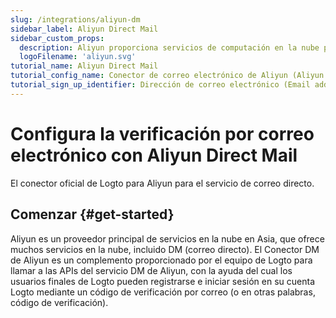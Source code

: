 ```yaml
---
slug: /integrations/aliyun-dm
sidebar_label: Aliyun Direct Mail
sidebar_custom_props:
  description: Aliyun proporciona servicios de computación en la nube para negocios en línea. (Aliyun provides cloud computing services to online businesses.)
  logoFilename: 'aliyun.svg'
tutorial_name: Aliyun Direct Mail
tutorial_config_name: Conector de correo electrónico de Aliyun (Aliyun email connector)
tutorial_sign_up_identifier: Dirección de correo electrónico (Email address)
---
```




# Configura la verificación por correo electrónico con Aliyun Direct Mail

El conector oficial de Logto para Aliyun para el servicio de correo directo.

<GuideTip />

## Comenzar \{#get-started}

Aliyun es un proveedor principal de servicios en la nube en Asia, que ofrece muchos servicios en la nube, incluido DM (correo directo). El Conector DM de Aliyun es un complemento proporcionado por el equipo de Logto para llamar a las APIs del servicio DM de Aliyun, con la ayuda del cual los usuarios finales de Logto pueden registrarse e iniciar sesión en su cuenta Logto mediante un código de verificación por correo (o en otras palabras, código de verificación).

<Integration />
